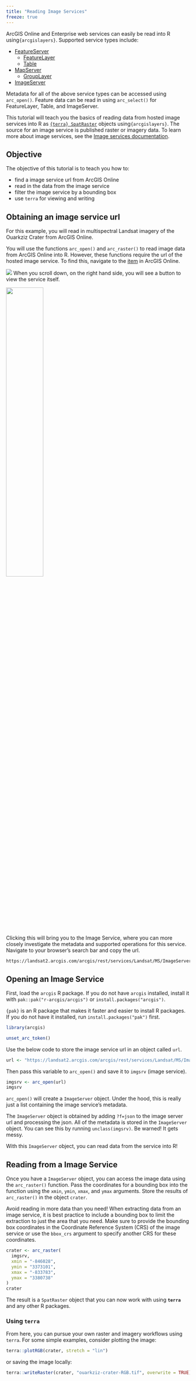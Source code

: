 ```yaml
---
title: "Reading Image Services"
freeze: true
---
```


ArcGIS Online and Enterprise web services can easily be read into R using`{arcgislayers}`. Supported service types include:

 - [FeatureServer](https://developers.arcgis.com/rest/services-reference/enterprise/feature-service.htm)
    - [FeatureLayer](https://developers.arcgis.com/rest/services-reference/enterprise/feature-layer.htm)
    - [Table](https://developers.arcgis.com/rest/services-reference/enterprise/feature-layer.htm)
 - [MapServer](https://developers.arcgis.com/rest/services-reference/enterprise/map-service.htm)
    - [GroupLayer](https://developers.arcgis.com/web-map-specification/objects/groupLayer/)
 - [ImageServer](https://developers.arcgis.com/rest/services-reference/enterprise/image-service.htm)


Metadata for all of the above service types can be accessed using `arc_open()`. Feature data can be read in using `arc_select()` for FeatureLayer, Table, and ImageServer.

This tutorial will teach you the basics of reading data from hosted image services into R as [`{terra} SpatRaster`](https://rspatial.github.io/terra/reference/rast.html) objects using`{arcgislayers}`. The source for an image service is published raster or imagery data. To learn more about image services, see the [Image services documentation](https://enterprise.arcgis.com/en/server/latest/publish-services/windows/key-concepts-for-image-services.htm).

## Objective

The objective of this tutorial is to teach you how to:

- find a image service url from ArcGIS Online
- read in the data from the image service
- filter the image service by a bounding box
- use `terra` for viewing and writing

## Obtaining an image service url

For this example, you will read in multispectral Landsat imagery of the Ouarkziz Crater from ArcGIS Online. 

You will use the functions `arc_open()` and `arc_raster()` to read image data from ArcGIS Online into R. However, these functions require the url of the hosted image service. To find this, navigate to the [item](https://www.arcgis.com/home/item.html?id=d9b466d6a9e647ce8d1dd5fe12eb434b) in ArcGIS Online. 


![](../images/read-data/multispectral-landsat.png)
When you scroll down, on the right hand side, you will see a button to view the service itself. 

![](../images/read-data/view-url-imagery.png){width=45%}

Clicking this will bring you to the Image Service, where you can more closely investigate the metadata and supported operations for this service. Navigate to your browser's search bar and copy the url.

```
https://landsat2.arcgis.com/arcgis/rest/services/Landsat/MS/ImageServer
```

## Opening an Image Service

First, load the `arcgis` R package. If you do not have `arcgis` installed, install it with `pak::pak("r-arcgis/arcgis")` or `install.packages("arcgis")`.

:::{.aside}
`{pak}` is an R package that makes it faster and easier to install R packages. If you do not have it installed, run `install.packages("pak")` first. 
:::

```r
library(arcgis)
```

```r
unset_arc_token()
```

Use the below code to store the image service url in an object called `url`.

```r
url <- "https://landsat2.arcgis.com/arcgis/rest/services/Landsat/MS/ImageServer"
```

Then pass this variable to `arc_open()` and save it to `imgsrv` (image service).

```r
imgsrv <- arc_open(url)
imgsrv
```

`arc_open()` will create a `ImageServer` object. Under the hood, this is really just a list containing the image service's metadata. 

:::{.callout-note collapse="true" title="ImageServer details for the curious"}
The `ImageServer` object is obtained by adding `?f=json` to the image server url and processing the json. All of the metadata is stored in the `ImageServer` object. You can see this by running `unclass(imgsrv)`. Be warned! It gets messy. 
:::

With this `ImageServer` object, you can read data from the service into R! 

## Reading from a Image Service

Once you have a `ImageServer` object, you can access the image data using the `arc_raster()` function. Pass the coordinates for a bounding box into the function using the `xmin`, `ymin`, `xmax`, and `ymax` arguments. Store the results of `arc_raster()` in the object `crater`. 

:::{.callout-warning}
Avoid reading in more data than you need! When extracting data from an image service, it is best practice to include a bounding box to limit the extraction to just the area that you need. Make sure to provide the bounding box coordinates in the Coordinate Reference System (CRS) of the image service or use the `bbox_crs` argument to specify another CRS for these coordinates.
:::

```r
crater <- arc_raster(
  imgsrv,
  xmin = "-846028",
  ymin = "3373101",
  xmax = "-833783",
  ymax = "3380738"
)
crater
```

The result is a `SpatRaster` object that you can now work with using **`terra`** and any other R packages. 


### Using `terra`

From here, you can pursue your own raster and imagery workflows using `terra`. For some simple examples, consider plotting the image:

```r
terra::plotRGB(crater, stretch = "lin")
```

or saving the image locally:

```r
terra::writeRaster(crater, "ouarkziz-crater-RGB.tif", overwrite = TRUE)
```

